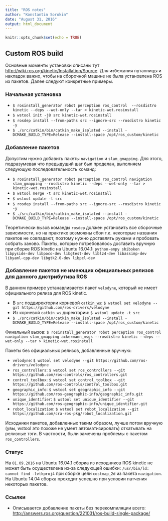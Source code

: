 ```yaml
---
title: "ROS notes"
author: "Konstantin Sorokin"
date: "August 31, 2016"
output: html_document
---
```


```r
knitr::opts_chunk$set(echo = TRUE)
```

## Custom ROS build
Основные моменты установки описаны тут <http://wiki.ros.org/kinetic/Installation/Source>. Для избежания путанницы и накладок важно, чтобы на сборочной машине не была установлена ROS из пакетов. Далее следуют конкретные примеры.

### Начальная установка

* ```$ rosinstall_generator robot perception ros_control  --rosdistro kinetic --deps --wet-only --tar > kinetic-wet.rosinstall```
* ```$ wstool init -j8 src kinetic-wet.rosinstall```
* ```$ rosdep install --from-paths src --ignore-src --rosdistro kinetic -y```
* ```$ ./src/catkin/bin/catkin_make_isolated --install -DCMAKE_BUILD_TYPE=Release --install-space /opt/ros_custom/kinetic```

### Добавление пакетов
Допустим нужно добавить пакеты ```navigation``` и ```slam_gmapping```. Для этого, подразумевая что предыдущий шаг был проделан, выполняем следующую последовательность команд:

* ```$ rosinstall_generator robot perception ros_control navigation slam_gmapping --rosdistro kinetic --deps --wet-only --tar > kinetic-wet.rosinstall```
* ```$ wstool merge -t src kinetic-wet.rosinstall```
* ```$ wstool update -t src```
* ```$ rosdep install --from-paths src --ignore-src --rosdistro kinetic -y```
* ```$ ./src/catkin/bin/catkin_make_isolated --install -DCMAKE_BUILD_TYPE=Release --install-space /opt/ros_custom/kinetic```

Теоретически вызов команды ```rosdep``` должен установить все сборочные зависимости, но на практике возможны сбои т.к. некоторые названия пакетов не совпадают, поэтому нужно доставлять руками и пробовать собрать заново. Пакеты, которые потребовалось доставить вручную при сборке ROS kinetic на Ubuntu 16.04.1: ```python-empy shiboken libpyside-dev libpoco-dev libgtest-dev liblz4-dev libassimp-dev libyaml-cpp-dev libgtk2.0-dev libpcl-dev```

### Добавление пакетов не имеющих официальных релизов для данного дистрибутива ROS
В данном примере устанавливается пакет ```velodyne```, который не имеет официального релиза для ROS kinetic.

* В ```src``` поддиректории корневой ```catkin_ws```: ```$ wstool set velodyne --git https://github.com/ros-drivers/velodyne```
* Из корневой ```catkin_ws``` директории: ```$ wstool update -t src```
* ```$ ./src/catkin/bin/catkin_make_isolated --install -DCMAKE_BUILD_TYPE=Release --install-space /opt/ros_custom/kinetic```

Финальный вызов:
```$ rosinstall_generator robot perception ros_control navigation slam_gmapping ackermann_msgs --rosdistro kinetic --deps --wet-only --tar > kinetic-wet.rosinstall```

Пакеты без официальных релизов, добавленные вручную:

* ```velodyne```: ```$ wstool set velodyne --git https://github.com/ros-drivers/velodyne```
* ```ros_controllers```: ```$ wstool set ros_controllers --git https://github.com/ros-controls/ros_controllers.git```
* ```control_toolbox```: ```$ wstool set control_toolbox --git https://github.com/ros-controls/control_toolbox.git```
* ```geographic_info```: ```$ wstool set geographic_info --git https://github.com/ros-geographic-info/geographic_info.git```
* ```unique_identifier```: ```$ wstool set unique_identifier --git https://github.com/ros-geographic-info/unique_identifier.git```
* ```robot_localization```: ```$ wstool set robot_localization --git https://github.com/cra-ros-pkg/robot_localization.git```

Исходники пакетов, добавленных таким образом, лучше потом вручную (увы, wstool это похоже не умеет автоматизировать) откатывать на релизные тэги. В частности, были замечены проблемы с пакетом ```ros_controllers```.

### Статус
На ```01.09.2016``` на Ubuntu 16.04.1 сборка из исходников ROS kinetic не может быть осуществлена из-за следующей ошибки:
```/usr/bin/ld: cannot find -lvtkproj4``` при сборке цели ```costmap_2d``` из пакета ```navigation```. На Ubuntu 14.04 сборка проходит успешно при условии патчения некоторых пакетов.


### Ссылки

* Описывается добавление пакеты без перекомпиляции всего: <http://answers.ros.org/question/221031/ros-build-single-package/>
